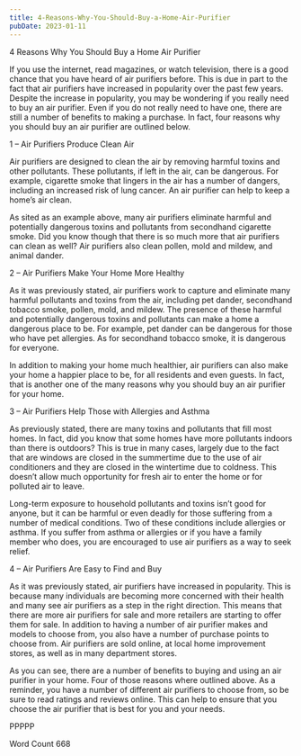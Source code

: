 ```yaml
---
title: 4-Reasons-Why-You-Should-Buy-a-Home-Air-Purifier
pubDate: 2023-01-11
---
```


4 Reasons Why You Should Buy a Home Air Purifier

If you use the internet, read magazines, or watch television, there is a good chance that you have heard of air purifiers before.  This is due in part to the fact that air purifiers have increased in popularity over the past few years.  Despite the increase in popularity, you may be wondering if you really need to buy an air purifier.  Even if you do not really need to have one, there are still a number of benefits to making a purchase.  In fact, four reasons why you should buy an air purifier are outlined below.

1 – Air Purifiers Produce Clean Air

Air purifiers are designed to clean the air by removing harmful toxins and other pollutants.  These pollutants, if left in the air, can be dangerous.  For example, cigarette smoke that lingers in the air has a number of dangers, including an increased risk of lung cancer.  An air purifier can help to keep a home’s air clean.

As sited as an example above, many air purifiers eliminate harmful and potentially dangerous toxins and pollutants from secondhand cigarette smoke.  Did you know though that there is so much more that air purifiers can clean as well?  Air purifiers also clean pollen, mold and mildew, and animal dander.

2 – Air Purifiers Make Your Home More Healthy

As it was previously stated, air purifiers work to capture and eliminate many harmful pollutants and toxins from the air, including pet dander, secondhand tobacco smoke, pollen, mold, and mildew.  The presence of these harmful and potentially dangerous toxins and pollutants can make a home a dangerous place to be.  For example, pet dander can be dangerous for those who have pet allergies.  As for secondhand tobacco smoke, it is dangerous for everyone.

In addition to making your home much healthier, air purifiers can also make your home a happier place to be, for all residents and even guests.  In fact, that is another one of the many reasons why you should buy an air purifier for your home.

3 – Air Purifiers Help Those with Allergies and Asthma

As previously stated, there are many toxins and pollutants that fill most homes.  In fact, did you know that some homes have more pollutants indoors than there is outdoors?  This is true in many cases, largely due to the fact that are windows are closed in the summertime due to the use of air conditioners and they are closed in the wintertime due to coldness.  This doesn’t allow much opportunity for fresh air to enter the home or for polluted air to leave.  

Long-term exposure to household pollutants and toxins isn’t good for anyone, but it can be harmful or even deadly for those suffering from a number of medical conditions.  Two of these conditions include allergies or asthma.  If you suffer from asthma or allergies or if you have a family member who does, you are encouraged to use air purifiers as a way to seek relief.

4 – Air Purifiers Are Easy to Find and Buy

As it was previously stated, air purifiers have increased in popularity.  This is because many individuals are becoming more concerned with their health and many see air purifiers as a step in the right direction.  This means that there are more air purifiers for sale and more retailers are starting to offer them for sale.  In addition to having a number of air purifier makes and models to choose from, you also have a number of purchase points to choose from.  Air purifiers are sold online, at local home improvement stores, as well as in many department stores.

As you can see, there are a number of benefits to buying and using an air purifier in your home.  Four of those reasons where outlined above.  As a reminder, you have a number of different air purifiers to choose from, so be sure to read ratings and reviews online. This can help to ensure that you choose the air purifier that is best for you and your needs.

PPPPP

Word Count 668